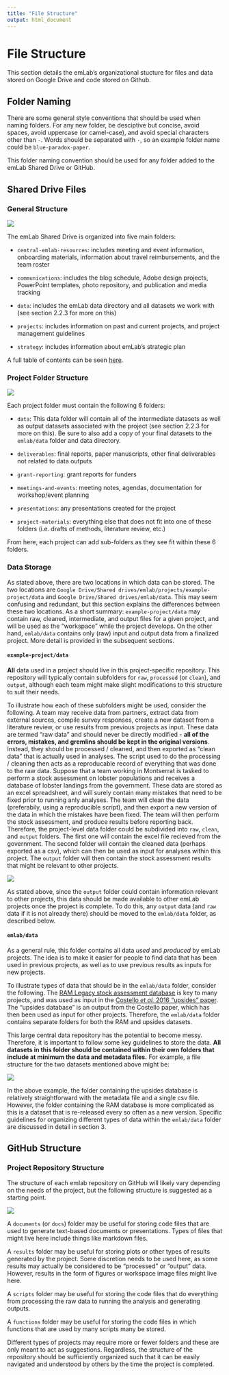 ```yaml
---
title: "File Structure"
output: html_document
---
```


# File Structure

This section details the emLab's organizational stucture for files and data stored on Google Drive and code stored on Github.

## Folder Naming 

There are some general style conventions that should be used when naming folders. For any new folder, be desciptive but concise, avoid spaces, avoid uppercase (or camel-case), and avoid special characters other than `-`. Words should be separated with `-`, so an example folder name could be `blue-paradox-paper`. 

This folder naming convention should be used for any folder added to the emLab Shared Drive or GitHub.

## Shared Drive Files

### General Structure

![](images/shared_drive_general.png)

<!-- ``` -->
<!-- Google Drive -->
<!--   |__ My Drive -->
<!--   |   |__ ... whatever files you have on your Google Drive ... -->
<!--   |__ Shared drives -->
<!--       |__ emLab -->
<!--           |__ Central emLab Resources -->
<!--           |__ Communications -->
<!--           |__ Data -->
<!--           |__ Projects -->
<!--           |__ Strategy -->
<!-- ``` -->

The emLab Shared Drive is organized into five main folders:

* `central-emlab-resources`: includes meeting and event information, onboarding materials, information about travel reimbursements, and the team roster

* `communications`: includes the blog schedule, Adobe design projects, PowerPoint templates, photo repository, and publication and media tracking

* `data`: includes the emLab data directory and all datasets we work with (see section 2.2.3 for more on this)

* `projects`: includes information on past and current projects, and project management guidelines

* `strategy`: includes information about emLab's strategic plan

A full table of contents can be seen [here](https://docs.google.com/document/d/1a26a6N4akF2dSXWfp0fWxGegd0wvrPVUeaA09en2EPE/edit). 

### Project Folder Structure

![](images/shared_drive_project.png)

<!-- ``` -->
<!-- Google Drive -->
<!--   |__ Shared drives -->
<!--       |__ emLab -->
<!--           |__ Projects -->
<!--               |__ Archived Projects -->
<!--               |__ Current Projects -->
<!--               |   |__ example-project -->
<!--               |   |   |__ Data -->
<!--               |   |   |__ Deliverables -->
<!--               |   |   |__ Grant Reporting -->
<!--               |   |   |__ Meetings and Events -->
<!--               |   |   |__ Presentations -->
<!--               |   |   |__ Project Materials -->
<!--               |   |__ ... other projects ... -->
<!--               |__ Project Management Resources -->
<!--               |__ Scoping -->
<!-- ``` -->

Each project folder must contain the following 6 folders:

* `data`: This data folder will contain all of the intermediate datasets as well as output datasets associated with the project (see section 2.2.3 for more on this). Be sure to also add a copy of your final datasets to the `emlab/data` folder and data directory. 

* `deliverables`: final reports, paper manuscripts, other final deliverables not related to data outputs

* `grant-reporting`: grant reports for funders 

* `meetings-and-events`: meeting notes, agendas, documentation for workshop/event planning

* `presentations`: any presentations created for the project

* `project-materials`: everything else that does not fit into one of these folders (i.e. drafts of methods, literature review, etc.)

From here, each project can add sub-folders as they see fit within these 6 folders.

### Data Storage

As stated above, there are two locations in which data can be stored. The two locations are `Google Drive/Shared drives/emlab/projects/example-project/data` and `Google Drive/Shared drives/emlab/data`. This may seem confusing and redundant, but this section explains the differences between these two locations. As a short summary: `example-project/data` may contain raw, cleaned, intermediate, and output files for a given project, and will be used as the "workspace" while the project develops. On the other hand, `emlab/data` contains only (raw) input and output data from a finalized project. More detail is provided in the subsequent sections.

#### `example-project/data`

**All** data used in a project should live in this project-specific repository. This repository will typically contain subfolders for `raw`, `processed` (or `clean`), and `output`, although each team might make slight modifications to this structure to suit their needs.

To illustrate how each of these subfolders might be used, consider the following. A team may receive data from partners, extract data from external sources, compile survey responses, create a new dataset from a literature review, or use results from previous projects as input. These data are termed “raw data” and should never be directly modified - **all of the errors, mistakes, and gremlins should be kept in the original versions**. Instead, they should be processed / cleaned, and then exported as “clean data” that is actually used in analyses. The script used to do the processing / cleaning then acts as a reproducable record of everything that was done to the raw data. 
Suppose that a team working in Montserrat is tasked to perform a stock assessment on lobster populations and receives a database of lobster landings from the government. These data are stored as an excel spreadsheet, and will surely contain many mistakes that need to be fixed prior to running anly analyses. The team will clean the data (preferabily, using a reproducible script), and then export a new version of the data in which the mistakes have been fixed. The team will then perform the stock assessment, and produce results before reporting back. Therefore, the project-level data folder could be subdivided into `raw`, `clean`, and `output` folders. The first one will contain the excel file recieved from the government. The second folder will contain the cleaned data (perhaps exported as a csv), which can then be used as input for analyses within this project. The `output` folder will then contain the stock assessment results that might be relevant to other projects.

![](images/shared_drive_project_data.png)

<!-- ``` -->
<!-- Projects -->
<!-- |__ Current Projects -->
<!--     |__ montserrat-project -->
<!--     |   |__ Data -->
<!--     |   |__ raw -->
<!--     |   |   |__ lobster_landings_nov_2012.xslx -->
<!--     |   |__ clean -->
<!--     |   |   |__ lobster_landings_nov_2012.csv -->
<!--     |   |__ output -->
<!--     |       |__ lobster_stock_assessment.csv -->
<!--     |__ ... other projects ...      -->

<!-- ``` -->

As stated above, since the `output` folder could contain information relevant to other projects, this data should be made available to other emLab projects once the project is complete. To do this, any `output` data (and `raw` data if it is not already there) should be moved to the `emlab/data` folder, as described below.

#### `emlab/data`

As a general rule, this folder contains all data *used* and *produced* by emLab projects. The idea is to make it easier for people to find data that has been used in previous projects, as well as to use previous results as inputs for new projects.

To illustrate types of data that should be in the `emlab/data` folder, consider the following. The [RAM Legacy stock assessment database](https://www.ramlegacy.org/) is key to many projects, and was used as input in the [Costello *et al.* 2016 "upsides" paper](https://www.pnas.org/content/113/18/5125). The "upsides database" is an output from the Costello paper, which has then been used as input for other projects. Therefore, the `emlab/data` folder contains separate folders for both the RAM and upsides datasets.

This large central data repository has the potential to become messy. Therefore, it is important to follow some key guidelines to store the data. **All datasets in this folder should be contained within their own folders that include at minimum the data and metadata files.** For example, a file structure for the two datasets mentioned above might be:

![](images/shared_drive_data.png)

<!-- ``` -->
<!-- emLab -->
<!--   |__ ...                            [other folders] -->
<!--   |__ Data -->
<!--        |__ upsides -->
<!--        |   |__ _readme_upsides.txt   [the metadata] -->
<!--        |   |__ upsides.csv           [the data] -->
<!--        |__ ram -->
<!--        |   |__ _readme_RAM.txt       [the metadata] -->
<!--        |   |__ RAM v4.10             [the data] -->
<!--        |   |__ RAM v4.15             [the data] -->
<!--        |   |__ RAM v4.25             [the data] -->
<!--        |   |__ RAM v4.40             [the data] -->
<!--        |__ ... other data sets ...             -->
<!-- ``` -->

In the above example, the folder containing the upsides database is relatively straightforward with the metadata file and a single csv file. However, the folder containing the RAM database is more complicated as this is a dataset that is re-released every so often as a new version. Specific guidelines for organizing different types of data within the `emlab/data` folder are discussed in detail in section 3. 

## GitHub Structure

### Project Repository Structure

The structure of each emlab repository on GitHub will likely vary depending on the needs of the project, but the following structure is suggested as a starting point. 

![](images/github_structure.png)
<!-- ``` -->
<!-- Github -->
<!--   |__ emlab-ucsb [organization] -->
<!--       |__ example-project [repository] -->
<!--           |__ documents  -->
<!--           |__ results -->
<!--           |__ scripts -->
<!--           |__ functions -->
<!--           |__ ... other folders as needed... -->
<!-- ``` -->

A `documents` (or `docs`) folder may be useful for storing code files that are used to generate text-based documents or presentations. Types of files that might live here include things like markdown files. 

A `results` folder may be useful for storing plots or other types of results generated by the project. Some discretion needs to be used here, as some results may actually be considered to be "processed" or "output" data. However, results in the form of figures or workspace image files might live here. 

A `scripts` folder may be useful for storing the code files that do everything from processing the raw data to running the analysis and generating outputs. 

A `functions` folder may be useful for storing the code files in which functions that are used by many scripts many be stored. 

Different types of projects may require more or fewer folders and these are only meant to act as suggestions. Regardless, the structure of the repository should be sufficiently organized such that it can be easily navigated and understood by others by the time the project is completed. 

